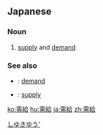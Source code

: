 ==Japanese==
{{ja-kanjitab|じゅ|きゅう|yomi=o}}

===Noun===
{{ja-noun|じゅきゅう}}

# [[supply]] and [[demand]]

===See also===
* {{ja-r|需要|じゅよう}}: [[demand]]
* {{ja-r|供給|きょうきゅう}}: [[supply]]

[[Category:Japanese basic words|しゆきゆう']]

[[ko:需給]]
[[hu:需給]]
[[ja:需給]]
[[zh:需給]]